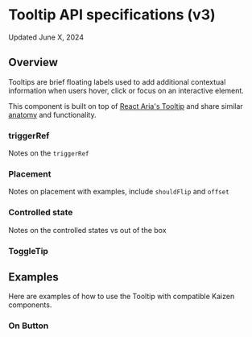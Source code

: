 
<Meta title="Overlays/Tooltip/v3/API Specification" />


# Tooltip API specifications (v3)
<SbText variant="extra-small">
  Updated June X, 2024
</SbText>

<ResourceLinks
  sourceCode="https://github.com/cultureamp/kaizen-design-system/tree/main/packages/components/src/Tooltip"
  figma="https://www.figma.com/file/eZKEE5kXbEMY3lx84oz8iN/%F0%9F%92%9C-UI-Kit%3A-Heart?type=design&node-id=1929%3A32006&mode=design&t=LwTCBZ5E1uRvOA1l-1"
  designGuidelines="/?path=/docs/overlays-tooltip-v3-usage-guidelines--docs"
  className="!mb-8"
/>

<KAIOInstallation exportNames="Tooltip" family="overlays" version="3" />


## Overview

Tooltips are brief floating labels used to add additional contextual information when users hover, click or focus on an interactive element.

This component is built on top of [React Aria's Tooltip](https://react-spectrum.adobe.com/react-aria/Tooltip.html) and share similar [anatomy](https://react-spectrum.adobe.com/react-aria/Tooltip.html#anatomy) and functionality.

<Canvas of={exampleStories.OnButton} />
<Controls of={exampleStories.OnButton}  />

### triggerRef
Notes on the `triggerRef`

### Placement
Notes on placement with examples, include `shouldFlip` and `offset`

<Canvas of={docStories.Placement}  />

### Controlled state
Notes on the controlled states vs out of the box

### ToggleTip

<Canvas of={exampleStories.ToggleTip} />

## Examples

Here are examples of how to use the Tooltip with compatible Kaizen components.

### On Button

<Canvas of={exampleStories.OnButton} />

